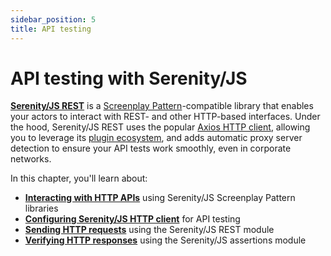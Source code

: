 ```yaml
---
sidebar_position: 5
title: API testing
---
```


# API testing with Serenity/JS

[**Serenity/JS REST**](/api/rest) is a [Screenplay Pattern](/handbook/design/screenplay-pattern)-compatible library that enables your actors to interact with REST- and other
HTTP-based interfaces. Under the hood, Serenity/JS REST uses the popular [Axios HTTP client](https://github.com/axios/axios), allowing you to leverage its [plugin ecosystem](https://www.npmjs.com/search?q=keywords:axios),
and adds automatic proxy server detection to ensure your API tests work smoothly, even in corporate networks.

In this chapter, you'll learn about:
- [**Interacting with HTTP APIs**](/handbook/api-testing/your-first-api-scenario/) using Serenity/JS Screenplay Pattern libraries
- [**Configuring Serenity/JS HTTP client**](/handbook/api-testing/configuring-http-client/) for API testing
- [**Sending HTTP requests**](/handbook/api-testing/sending-requests/) using the Serenity/JS REST module
- [**Verifying HTTP responses**](/handbook/api-testing/verifying-responses/) using the Serenity/JS assertions module

